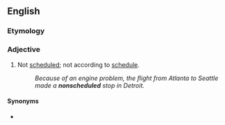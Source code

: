 ==English==

===Etymology===
{{prefix|non|scheduled|lang=en}}

===Adjective===
{{en-adj|-}}

# Not [[scheduled]]; not according to [[schedule]].
#: ''Because of an engine problem, the flight from Atlanta to Seattle made a '''nonscheduled''' stop in Detroit.''

====Synonyms====
* {{l|en|unscheduled}}